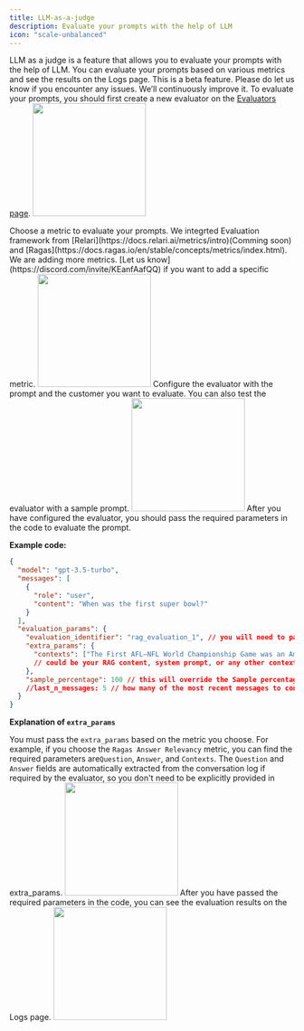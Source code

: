 ```yaml
---
title: LLM-as-a-judge
description: Evaluate your prompts with the help of LLM
icon: "scale-unbalanced"
---
```

LLM as a judge is a feature that allows you to evaluate your prompts with the help of LLM. You can evaluate your prompts based on various metrics and see the results on the Logs page.
<Note>This is a beta feature. Please do let us know if you encounter any issues. We’ll continuously improve it.</Note>
<Steps>
<Step title="Create an evaluator">
To evaluate your prompts, you should first create a new evaluator on the [Evaluators page](https://platform.keywordsai.co/platform/evaluators).
<img height="200" noZoom src="https://keywordsai-static.s3.amazonaws.com/docs/create-evaluator.png" />
</Step>

<Step title="Choose a metric">
Choose a metric to evaluate your prompts. We integrted Evaluation framework from [Relari](https://docs.relari.ai/metrics/intro)(Comming soon) and [Ragas](https://docs.ragas.io/en/stable/concepts/metrics/index.html).
<Note>We are adding more metrics. [Let us know](https://discord.com/invite/KEanfAafQQ) if you want to add a specific metric.</Note>
<img height="200" noZoom src="https://keywordsai-static.s3.amazonaws.com/docs/evals-metric.png" />
</Step>

<Step title="Configure the evaluator">
Configure the evaluator with the prompt and the customer you want to evaluate. You can also test the evaluator with a sample prompt.
<img height="200" noZoom src="https://keywordsai-static.s3.amazonaws.com/docs/eval-config.png" />
</Step>

<Step title="Pass required params in code">
After you have configured the evaluator, you should pass the required parameters in the code to evaluate the prompt.

**Example code:**
```json
{
  "model": "gpt-3.5-turbo",
  "messages": [
    {
      "role": "user",
      "content": "When was the first super bowl?"
    }
  ],
  "evaluation_params": {
    "evaluation_identifier": "rag_evaluation_1", // you will need to pass in the evaluation_identifier to mark the logs you want to run evals on
    "extra_params": {
      "contexts": ["The First AFL–NFL World Championship Game was an American football game played on January 15, 1967, at the Los Angeles Memorial Coliseum in Los Angeles,"], 
      // could be your RAG content, system prompt, or any other context you want to pass in
    },
    "sample_percentage": 100 // this will override the Sample percentage in the evaluator UI
    //last_n_messages: 5 // how many of the most recent messages to consider for evaluation Question, default is 1
  }
}
```

**Explanation of `extra_params`**

You must pass the `extra_params` based on the metric you choose. For example, if you choose the `Ragas Answer Relevancy` metric, you can find the required parameters are`Question`, `Answer`, and `Contexts`.
<Warning>The `Question` and `Answer` fields are automatically extracted from the conversation log if required by the evaluator, so you don't need to be explicitly provided in extra_params. </Warning>
<img height="200" noZoom src="https://keywordsai-static.s3.amazonaws.com/docs/eval-params.png" />
</Step>
<Step title="See the result">
After you have passed the required parameters in the code, you can see the evaluation results on the Logs page.
<img height="200" noZoom src="https://keywordsai-static.s3.amazonaws.com/docs/eval-results.png" />
</Step>
</Steps>

